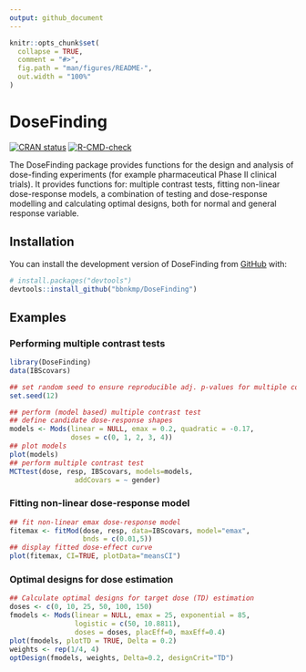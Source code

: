 ```yaml
---
output: github_document
---
```


<!-- README.md is generated from README.Rmd. Please edit that file -->

```r
knitr::opts_chunk$set(
  collapse = TRUE,
  comment = "#>",
  fig.path = "man/figures/README-",
  out.width = "100%"
)
```

# DoseFinding

<!-- badges: start -->
[![CRAN status](https://www.r-pkg.org/badges/version/DoseFinding)](https://CRAN.R-project.org/package=DoseFinding)
[![R-CMD-check](https://github.com/openpharma/DoseFinding/actions/workflows/R-CMD-check.yaml/badge.svg)](https://github.com/openpharma/DoseFinding/actions/workflows/R-CMD-check.yaml)
<!-- badges: end -->

The DoseFinding package provides functions for the design and analysis of dose-finding experiments (for example pharmaceutical Phase II clinical trials). It provides functions for: multiple contrast tests, fitting non-linear dose-response models, a combination of testing and dose-response modelling and calculating optimal designs,
both for normal and general response variable.

## Installation

You can install the development version of DoseFinding from [GitHub](https://github.com/) with:

``` r
# install.packages("devtools")
devtools::install_github("bbnkmp/DoseFinding")
```

## Examples

### Performing multiple contrast tests

```r
library(DoseFinding)
data(IBScovars)

## set random seed to ensure reproducible adj. p-values for multiple contrast test
set.seed(12)

## perform (model based) multiple contrast test
## define candidate dose-response shapes
models <- Mods(linear = NULL, emax = 0.2, quadratic = -0.17,
               doses = c(0, 1, 2, 3, 4))
## plot models
plot(models)
## perform multiple contrast test
MCTtest(dose, resp, IBScovars, models=models,
                addCovars = ~ gender)
```

### Fitting non-linear dose-response model
```r
## fit non-linear emax dose-response model
fitemax <- fitMod(dose, resp, data=IBScovars, model="emax",
                  bnds = c(0.01,5))
## display fitted dose-effect curve
plot(fitemax, CI=TRUE, plotData="meansCI")

```

### Optimal designs for dose estimation
```r
## Calculate optimal designs for target dose (TD) estimation
doses <- c(0, 10, 25, 50, 100, 150)
fmodels <- Mods(linear = NULL, emax = 25, exponential = 85,
                logistic = c(50, 10.8811),
                doses = doses, placEff=0, maxEff=0.4)
plot(fmodels, plotTD = TRUE, Delta = 0.2)
weights <- rep(1/4, 4)
optDesign(fmodels, weights, Delta=0.2, designCrit="TD")
```
